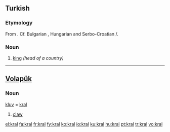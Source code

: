 ==Turkish==

===Etymology===
From {{etyl|sla|tr}}. Cf. Bulgarian {{term|крал|sc=Cyrl|lang=bg}}, Hungarian {{term|király|lang=hu}} and Serbo-Croatian {{term|краљ|sc=Cyrl|lang=sh}}/{{term|kralj|lang=sh}}.

===Noun===
{{infl|tr|noun}}

# [[king]] ''(head of a country)''

----

==[[Volapük]]==

===Noun===
[[kluv]] = [[kral]]

# [[claw]]

[[el:kral]]
[[fa:kral]]
[[fr:kral]]
[[fy:kral]]
[[ko:kral]]
[[io:kral]]
[[ku:kral]]
[[hu:kral]]
[[pt:kral]]
[[tr:kral]]
[[vo:kral]]